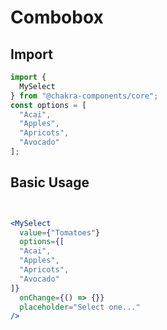 # Combobox



## Import



```js
import {
  MySelect
} from "@chakra-components/core";
const options = [
  "Acai",
  "Apples",
  "Apricots",
  "Avocado"
];
```

## Basic Usage

```jsx


<MySelect
  value={"Tomatoes"}
  options={[
  "Acai",
  "Apples",
  "Apricots",
  "Avocado"
]}
  onChange={() => {}}
  placeholder="Select one..."
/>

```

